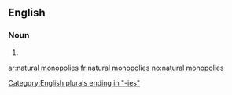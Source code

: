 ==English==

===Noun===
{{head|en|noun plural form|head=[[natural]] [[monopolies]]}}

# {{plural of|natural monopoly|lang=en}}

[[Category:English plurals ending in "-ies"]]

[[ar:natural monopolies]]
[[fr:natural monopolies]]
[[no:natural monopolies]]